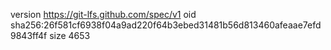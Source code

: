 version https://git-lfs.github.com/spec/v1
oid sha256:26f581cf6938f04a9ad220f64b3ebed31481b56d813460afeaae7efd9843ff4f
size 4653
